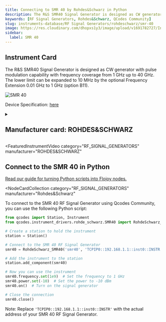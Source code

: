 ```yaml
---
title: Connecting to SMR 40 by Rohdes&Schwarz in Python
description: The R&S SMR40 Signal Generator is designed as CW generator with pulse modulation capability with frequency coverage from 1 GHz up to 40 GHz. The lower limit can be expanded to 10 MHz by the optional Frequency Extension 0.01 GHz to 1 GHz  (option B11).
keywords: [RF Signal Generators, Rohdes&Schwarz, QCodes Community]
slug: instruments-database/RF Signal Generators/rohdeschwarz/smr-40
image: https://res.cloudinary.com/dhopxs1y3/image/upload/v1691782727/Instruments/RF%20Signal%20Generator/SMR-40/SMR-40.jpg
sidebar:
  label: SMR 40
---
```



## Instrument Card

The R&S SMR40 Signal Generator is designed as CW generator with pulse modulation capability with frequency coverage from 1 GHz up to 40 GHz. The lower limit can be expanded to 10 MHz by the optional Frequency Extension 0.01 GHz to 1 GHz (option B11).

![SMR 40](https://res.cloudinary.com/dhopxs1y3/image/upload/v1691782727/Instruments/RF%20Signal%20Generator/SMR-40/SMR-40.jpg)

Device Specification: [here](https://www.axiomtest.com/documents/models/Rohde%20&%20Schwarz%20SMR40%20Data%20Sheet.pdf)

<details style={{ marginTop: "15px"}}>
<summary><h2 style={{display:'inline'}}>Manufacturer card: ROHDES&SCHWARZ</h2></summary>

![ROHDES&SCHWARZ](https://res.cloudinary.com/dhopxs1y3/image/upload/v1692806194/Instruments/Vendor%20Logos/RohdeSchwarz.png)

Rohde & Schwarz GmbH & Co KG is an international electronics group specializing in the fields of electronic test equipment, broadcast & media, cybersecurity, radiomonitoring and radiolocation, and radiocommunication.

- Headquarters: Munich, Germany
- Yearly Revenue (millions, USD): 2500
- Vendor Website: [here](https://www.rohde-schwarz.com/ca/home_48230.html)

</details>


<FeaturedInstrumentVideo
  category="RF_SIGNAL_GENERATORS"
  manufacturer="ROHDES&SCHWARZ"
></FeaturedInstrumentVideo>

## Connect to the SMR 40 in Python

[Read our guide for turning Python scripts into Flojoy nodes.](https://docs.flojoy.ai/contribution/blocks/custom-flojoy-block/)


<Tabs>
<TabItem value="Flojoy" label="Flojoy" className="flojoy-instrument-tabs">

<NodeCardCollection
  category="RF_SIGNAL_GENERATORS"
  manufacturer="Rohdes&Schwarz"
></NodeCardCollection>

</TabItem>
<TabItem value="QCodes Community" label="QCodes Community">

To connect to the SMR 40 RF Signal Generator using Qcodes Community, you can use the following Python script:

```python
from qcodes import Station, Instrument
from qcodes.instrument_drivers.rohde_schwarz.SMR40 import RohdeSchwarz_SMR40

# Create a station to hold the instrument
station = Station()

# Connect to the SMR 40 RF Signal Generator
smr40 = RohdeSchwarz_SMR40('smr40', 'TCPIP0::192.168.1.1::inst0::INSTR')

# Add the instrument to the station
station.add_component(smr40)

# Now you can use the instrument
smr40.frequency.set(1e9)  # Set the frequency to 1 GHz
smr40.power.set(-10)  # Set the power to -10 dBm
smr40.on()  # Turn on the signal generator

# Close the connection
smr40.close()
```

Note: Replace `'TCPIP0::192.168.1.1::inst0::INSTR'` with the actual address of your SMR 40 RF Signal Generator.

</TabItem>
</Tabs>
